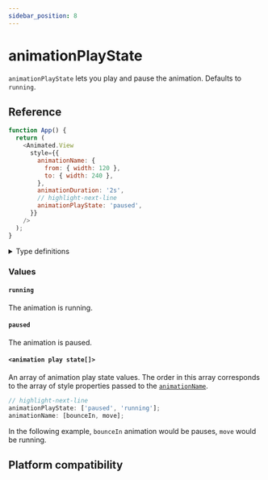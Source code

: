 ```yaml
---
sidebar_position: 8
---
```


# animationPlayState

`animationPlayState` lets you play and pause the animation. Defaults to `running`.


<InteractiveExample
  src={AnimationPlayStateBasicSrc}
  component={AnimationPlayStateBasic}
/>

## Reference

```javascript
function App() {
  return (
    <Animated.View
      style={{
        animationName: {
          from: { width: 120 },
          to: { width: 240 },
        },
        animationDuration: '2s',
        // highlight-next-line
        animationPlayState: 'paused',
      }}
    />
  );
}
```

<details>
<summary>Type definitions</summary>

```typescript
type CSSAnimationPlayState = 'running' | 'paused';

animationPlayState: CSSAnimationPlayState | CSSAnimationPlayState[];
```

</details>

### Values

#### `running`

The animation is running.

#### `paused`

The animation is paused.

#### `<animation play state[]>`

An array of animation play state values. The order in this array corresponds to the array of style properties passed to the [`animationName`](/docs/css-animations/animation-name).

```javascript
// highlight-next-line
animationPlayState: ['paused', 'running'];
animationName: [bounceIn, move];
```

In the following example, `bounceIn` animation would be pauses, `move` would be running.

## Platform compatibility

<PlatformCompatibility android ios web />

